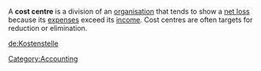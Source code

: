 A '''cost centre''' is a division of an [[organisation]] that tends to show a [[net loss]] because its [[expense]]s exceed its [[income]]. Cost centres are often targets for reduction or elimination.

[[Category:Accounting]]
[[de:Kostenstelle]]